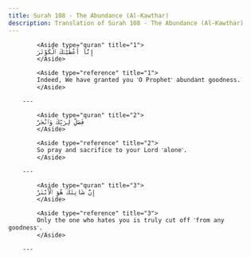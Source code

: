 ```yaml
---
title: Surah 108 - The Abundance (Al-Kawthar)
description: Translation of Surah 108 - The Abundance (Al-Kawthar)
---
```





            <Aside type="quran" title="1">
            إِنَّآ أَعْطَيْنَٰكَ ٱلْكَوْثَرَ
            </Aside>

            <Aside type="reference" title="1">
            Indeed, We have granted you ˹O Prophet˺ abundant goodness.
            </Aside>

        ---
        
            <Aside type="quran" title="2">
            فَصَلِّ لِرَبِّكَ وَٱنْحَرْ
            </Aside>

            <Aside type="reference" title="2">
            So pray and sacrifice to your Lord ˹alone˺.
            </Aside>

        ---
        
            <Aside type="quran" title="3">
            إِنَّ شَانِئَكَ هُوَ ٱلْأَبْتَرُ
            </Aside>

            <Aside type="reference" title="3">
            Only the one who hates you is truly cut off ˹from any goodness˺.
            </Aside>

        ---
        